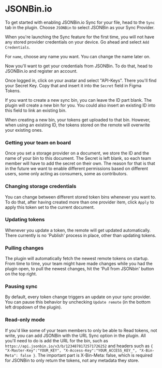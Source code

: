 # JSONBin.io

To get started with enabling JSONBin.io Sync for your file, head to the `Sync` tab in the plugin. Choose `JSONBin` to select JSONBin as your Sync Provider.

When you're launching the Sync feature for the first time, you will not have any stored provider credentials on your device. Go ahead and select `Add Credentials`.

For `name`, choose any name you want. You can change the name later on.

Now you'll want to get your credentials from JSONBin. To do that, head to JSONBin.io and register an account.

Once logged in, click on your avatar and select "API-Keys". There you'll find your Secret Key. Copy that and insert it into the `Secret` field in Figma Tokens.

If you want to create a new sync bin, you can leave the ID part blank. The plugin will create a new bin for you. You could also insert an existing ID into this field to link an existing bin.


<Callout emoji="💡">
  When creating a new bin, your tokens get uploaded to that bin. However, when using an existing ID, the tokens stored on the remote will overwrite your existing ones.
</Callout>

### Getting your team on board

Once you set a storage provider on a document, we store the ID and the name of your bin to this document. The Secret is left blank, so each team member will have to add the secret on their own. The reason for that is that in the future we want to enable different permissions based on different users, some only acting as consumers, some as contributors.

### Changing storage credentials

You can change between different stored token bins whenever you want to. To do that, after having created more than one provider item, click `Apply` to apply this token set to the current document.

### Updating tokens

Whenever you update a token, the remote will get updated automatically. There currently is no 'Publish' process in place, other than updating tokens.

### Pulling changes

The plugin will automatically fetch the newest remote tokens on startup. From time to time, your team might have made changes while you had the plugin open, to pull the newest changes, hit the 'Pull from JSONbin' button on the top right.

### Pausing sync

By default, every token change triggers an update on your sync provider. You can pause this behavior by unchecking `Update remote` (in the bottom left dropdown of the plugin).

### Read-only mode
If you'd like some of your team members to only be able to Read tokens, not write, you can add JSONBin with the URL Sync option in the plugin. All you'll need to do is add the URL for the bin, such as `https://api.jsonbin.io/v3/b/1234878172571726252` and headers such as `{ "X-Master-Key":"YOUR_KEY", "X-Access-Key":"YOUR_ACCESS_KEY_", "X-Bin-Meta": false }`. The important part is X-Bin-Meta: false, which is required for JSONBin to only return the tokens, not any metadata they store.
